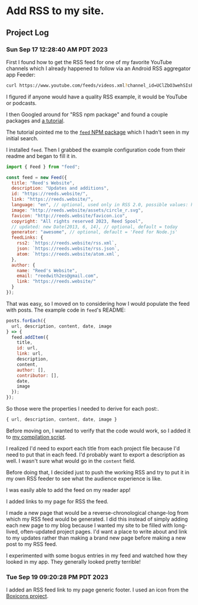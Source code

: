 # Add RSS to my site.

## Project Log

### Sun Sep 17 12:28:40 AM PDT 2023

First I found how to get the RSS feed for one of my favorite YouTube channels which I already happened to follow via an Android RSS aggregator app Feeder:

```sh
curl https://www.youtube.com/feeds/videos.xml?channel_id=UClZbO3wehSIsPUKLx_X5caw
```

I figured if anyone would have a quality RSS example, it would be YouTube or podcasts.

I then Googled around for "RSS npm package" and found a couple packages and [a tutorial](https://blog.logrocket.com/adding-rss-feed-next-js-app/).

The tutorial pointed me to the [`feed` NPM package](https://www.npmjs.com/package/feed) which I hadn't seen in my initial search.

I installed `feed`. Then I grabbed the example configuration code from their readme and began to fill it in.

```js
import { Feed } from "feed";

const feed = new Feed({
  title: "Reed's Website",
  description: "Updates and additions",
  id: "https://reeds.website/",
  link: "https://reeds.website/",
  language: "en", // optional, used only in RSS 2.0, possible values: http://www.w3.org/TR/REC-html40/struct/dirlang.html#langcodes
  image: "http://reeds.website/assets/circle_r.svg",
  favicon: "http://reeds.website/favicon.ico",
  copyright: "All rights reserved 2023, Reed Spool",
  // updated: new Date(2013, 6, 14), // optional, default = today
  generator: "awesome", // optional, default = 'Feed for Node.js'
  feedLinks: {
    rss2: `https://reeds.website/rss.xml`,
    json: `https://reeds.website/rss.json`,
    atom: `https://reeds.website/atom.xml`,
  },
  author: {
    name: "Reed's Website",
    email: "reedwith2es@gmail.com",
    link: "https://reeds.website/"
  }
});
```

That was easy, so I moved on to considering how I would populate the feed with posts. The example code in `feed`'s README:

```js
posts.forEach({
  url, description, content, date, image
} => {
  feed.addItem({
    title,
    id: url,
    link: url,
    description,
    content,
    author: [],
    contributor: [],
    date,
    image
  });
});
```

So those were the properties I needed to derive for each post:.

```js
{ url, description, content, date, image }
```

Before moving on, I wanted to verify that the code would work, so I added it to [my compilation script](https://github.com/reedspool/nakedjsx-site/blob/6bcaf25e60d2170a5bb9e132d2a93c9878163588/src/compile-all-posts-page.jsx#L1).

I realized I'd need to export each title from each project file because I'd need to put that in each feed. I'd probably want to export a description as well. I wasn't sure what would go in the `content` field.

Before doing that, I decided just to push the working RSS and try to put it in my own RSS feeder to see what the audience experience is like.

I was easily able to add the feed on my reader app!

<Future>I added links to my page for RSS the feed.</Future>

I made a new page that would be a reverse-chronological change-log from which my RSS feed would be generated. I did this instead of simply adding each new page to my blog because I wanted my site to be filled with long-lived, often-updated project pages. I'd want a place to write about and link to my updates rather than making a brand new page before making a new post to my RSS feed.

I experimented with some bogus entries in my feed and watched how they looked in my app. They generally looked pretty terrible!


### Tue Sep 19 09:20:28 PM PDT 2023

I added an RSS feed link to my page generic footer. I used an icon from the [Boxicons project](https://boxicons.com/?query=rss).

